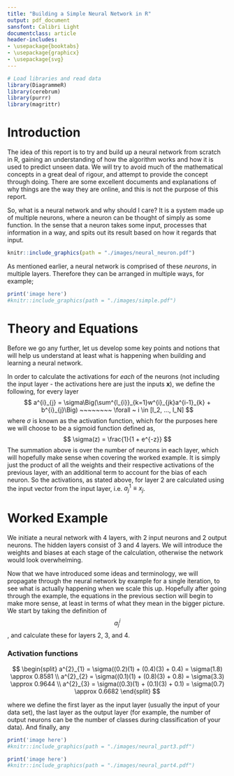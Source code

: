 ```yaml
---
title: "Building a Simple Neural Network in R"
output: pdf_document
sansfont: Calibri Light
documentclass: article
header-includes:
- \usepackage{booktabs}
- \usepackage{graphicx}
- \usepackage{svg}
---
```


```r
# Load libraries and read data
library(DiagrammeR)
library(cerebrum)
library(purrr)
library(magrittr)
```

# Introduction
The idea of this report is to try and build up a neural network from scratch in R, gaining an understanding of how the algorithm works and how it is used to predict unseen data. We will try to avoid much of the mathematical concepts in a great deal of rigour, and attempt to provide the concept through doing. There are some excellent documents and explanations of why things are the way they are online, and this is not the purpose of this report.

So, what is a neural network and why should I care? It is a system made up of multiple neurons, where a neuron can be thought of simply as some function. In the sense that a neuron takes some input, processes that information in a way, and spits out its result based on how it regards that input.

```r
knitr::include_graphics(path = "./images/neural_neuron.pdf")
```

As mentioned earlier, a neural network is comprised of these _neurons_, in multiple layers. Therefore they can be arranged in multiple ways, for example;

```r
print('image here')
#knitr::include_graphics(path = "./images/simple.pdf")
```

# Theory and Equations
Before we go any further, let us develop some key points and notions that will help us understand at least what is happening when building and learning a neural network.

In order to calculate the activations for _each_ of the neurons (not including the input layer - the activations here are just the inputs $\mathbf{x}$), we define the following, for every layer 
$$
a^{i}_{j} = \sigma\Big(\sum^{l_{i}}_{k=1}w^{i}_{jk}a^{i-1}_{k} + b^{i}_{j}\Big) ~~~~~~~~ \forall ~ i \in [l_2, ..., l_N]
$$
where $\sigma$ is known as the activation function, which for the purposes here we will choose to be a sigmoid function defined as,
$$
\sigma(z) = \frac{1}{1 + e^{-z}}
$$
The summation above is over the number of neurons in each layer, which will hopefully make sense when covering the worked example. It is simply just the product of all the weights and their respective activations of the previous layer, with an additional term to account for the bias of each neuron. So the activations, as stated above, for layer 2 are calculated using the input vector from the input layer, i.e. $a^{1}_{j} \equiv x_{j}$.

# Worked Example
We initiate a neural network with 4 layers, with 2 input neurons and 2 output neurons. The hidden layers consist of 3 and 4 layers. We will introduce the weights and biases at each stage of the calculation, otherwise the network would look overwhelming.

Now that we have introduced some ideas and terminology, we will propagate through the neural network by example for a single iteration, to see what is actually happening when we scale this up. Hopefully after going through the example, the equations in the previous section will begin to make more sense, at least in terms of what they mean in the bigger picture. We start by taking the definition of $$a^{i}_{j}$$, and calculate these for layers 2, 3, and 4.

### Activation functions
$$
\begin{split}
a^{2}_{1} = \sigma((0.2)(1) + (0.4)(3) + 0.4) = \sigma(1.8) \approx 0.8581 \\
a^{2}_{2} = \sigma((0.1)(1) + (0.8)(3) + 0.8) = \sigma(3.3) \approx 0.9644 \\
a^{2}_{3} = \sigma((0.3)(1) + (0.1)(3) + 0.1) = \sigma(0.7) \approx 0.6682
\end{split}
$$

where we define the first layer as the input layer (usually the input of your data set), the last layer as the output layer (for example, the number of output neurons can be the number of classes during classification of your data). And finally, any 


```r
print('image here')
#knitr::include_graphics(path = "./images/neural_part3.pdf")
```

```r
print('image here')
#knitr::include_graphics(path = "./images/neural_part4.pdf")
```
